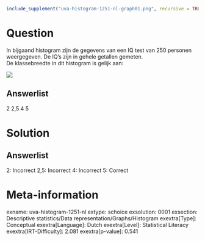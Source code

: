```r
include_supplement("uva-histogram-1251-nl-graph01.png", recursive = TRUE)
```

Question
========

In bijgaand histogram zijn de gegevens van een IQ test van 250 personen
weergegeven. De IQ's zijn in gehele getallen gemeten.\
De klassebreedte in dit histogram is gelijk aan:

![](uva-histogram-1251-nl-graph01.png)

Answerlist
----------

2
2,5
4
5

Solution
========

Answerlist
----------

2: Incorrect
2,5: Incorrect
4: Incorrect
5: Correct

Meta-information
================
exname: uva-histogram-1251-nl
extype: schoice
exsolution: 0001
exsection: Descriptive statistics/Data representation/Graphs/Histogram
exextra[Type]: Conceptual
exextra[Language]: Dutch
exextra[Level]: Statistical Literacy
exextra[IRT-Difficulty]: 2.081
exextra[p-value]: 0.541
